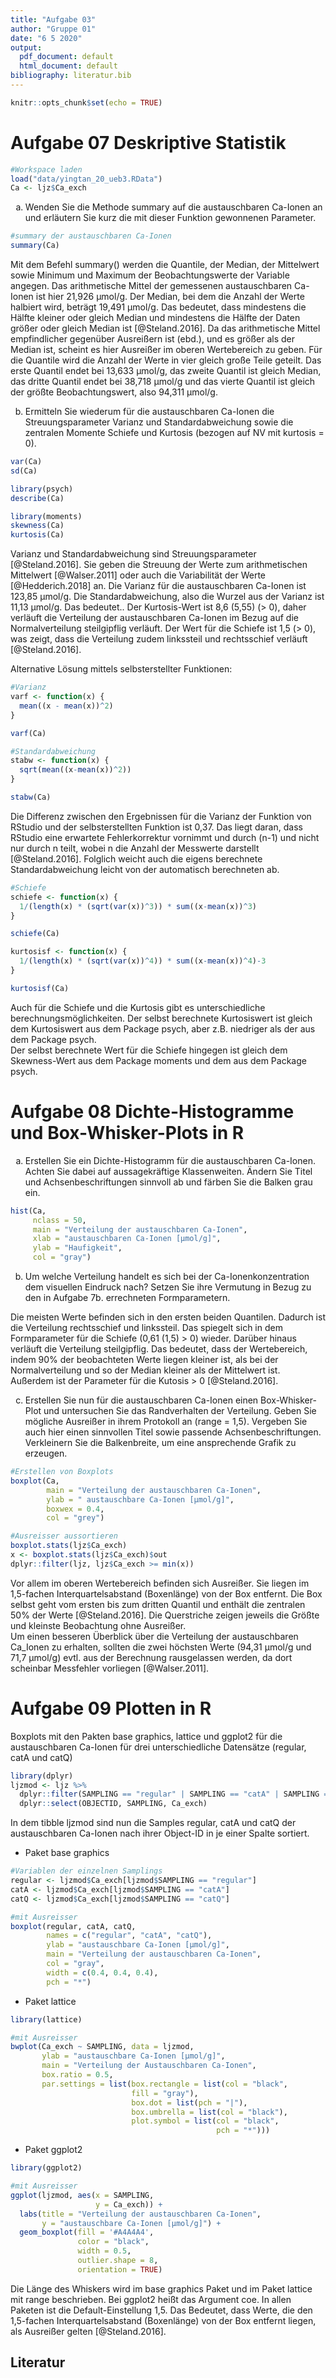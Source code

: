 ---
title: "Aufgabe 03"
author: "Gruppe 01"
date: "6 5 2020"
output:
  pdf_document: default
  html_document: default
bibliography: literatur.bib
---

```{r setup, include=FALSE}
knitr::opts_chunk$set(echo = TRUE)
```

# Aufgabe 07 Deskriptive Statistik

```{r}
#Workspace laden
load("data/yingtan_20_ueb3.RData")
Ca <- ljz$Ca_exch
```
a) Wenden Sie die Methode summary auf die austauschbaren Ca-Ionen an
und erläutern Sie kurz die mit dieser Funktion gewonnenen Parameter.
```{r Aufgabe 07a}
#summary der austauschbaren Ca-Ionen
summary(Ca)
```
Mit dem Befehl summary() werden die Quantile, der Median, der Mittelwert sowie Minimum und Maximum der Beobachtungswerte der Variable angegen. 
Das arithmetische Mittel der gemessenen austauschbaren Ca-Ionen ist hier 21,926 µmol/g. Der Median, bei dem die Anzahl der Werte halbiert wird, beträgt 19,491 µmol/g. Das bedeutet, dass mindestens die Hälfte kleiner oder gleich Median und mindestens die Hälfte der Daten größer oder gleich Median ist [@Steland.2016].
Da das arithmetische Mittel empfindlicher gegenüber Ausreißern ist (ebd.), und es größer als der Median ist, scheint es hier Ausreißer im oberen Wertebereich zu geben.
Für die Quantile wird die Anzahl der Werte in vier gleich große Teile geteilt. Das erste Quantil endet bei 13,633 µmol/g, das zweite Quantil ist gleich Median, das dritte Quantil endet bei 38,718 µmol/g und das vierte Quantil ist gleich der größte Beobachtungswert, also 94,311 µmol/g.

b) Ermitteln Sie wiederum für die austauschbaren Ca-Ionen die Streuungsparameter Varianz und Standardabweichung sowie die zentralen Momente Schiefe und Kurtosis (bezogen auf NV mit kurtosis = 0).
```{r Aufgabe 07b}
var(Ca)
sd(Ca)

library(psych)
describe(Ca)

library(moments)
skewness(Ca)
kurtosis(Ca)
```
Varianz und Standardabweichung sind Streuungsparameter [@Steland.2016]. Sie geben die Streuung der Werte zum arithmetischen Mittelwert [@Walser.2011] oder auch die Variabilität der Werte [@Hedderich.2018] an. Die Varianz für die austauschbaren Ca-Ionen ist 123,85 µmol/g. Die Standardabweichung, also die Wurzel aus der Varianz ist 11,13 µmol/g. Das bedeutet..
Der Kurtosis-Wert ist 8,6 (5,55) (> 0), daher verläuft die Verteilung der austauschbaren Ca-Ionen im Bezug auf die Normalverteilung steilgipflig verläuft.
Der Wert für die Schiefe ist 1,5 (> 0), was zeigt, dass die Verteilung zudem linkssteil und rechtsschief verläuft [@Steland.2016].

Alternative Lösung mittels selbsterstellter Funktionen:
```{r Aufgabe 07 Alternative var, stabw}
#Varianz
varf <- function(x) {
  mean((x - mean(x))^2)
}

varf(Ca)

#Standardabweichung
stabw <- function(x) {
  sqrt(mean((x-mean(x))^2))
}

stabw(Ca)
```
Die Differenz zwischen den Ergebnissen für die Varianz der Funktion von RStudio und der selbsterstellten Funktion ist 0,37. Das liegt daran, dass RStudio eine erwartete Fehlerkorrektur vornimmt und durch (n-1) und nicht nur durch n teilt, wobei n die Anzahl der Messwerte darstellt [@Steland.2016]. Folglich weicht auch die eigens berechnete Standardabweichung leicht von der automatisch berechneten ab.
```{r Aufgabe 09 Alternative Schiefe und Kurtosis}
#Schiefe
schiefe <- function(x) {
  1/(length(x) * (sqrt(var(x))^3)) * sum((x-mean(x))^3)
}

schiefe(Ca)

kurtosisf <- function(x) {
  1/(length(x) * (sqrt(var(x))^4)) * sum((x-mean(x))^4)-3
}

kurtosisf(Ca)
```
Auch für die Schiefe und die Kurtosis gibt es unterschiedliche berechnungsmöglichkeiten. Der selbst berechnete Kurtosiswert ist gleich dem Kurtosiswert aus dem Package psych, aber z.B. niedriger als der aus dem Package psych. \
Der selbst berechnete Wert für die Schiefe hingegen ist gleich dem Skewness-Wert aus dem Package moments und dem aus dem Package psych.

# Aufgabe 08 Dichte-Histogramme und Box-Whisker-Plots in R

a) Erstellen Sie ein Dichte-Histogramm für die austauschbaren Ca-Ionen. Achten Sie dabei auf aussagekräftige Klassenweiten. Ändern Sie Titel und Achsenbeschriftungen sinnvoll ab und färben Sie die Balken grau ein.
```{r Aufgabe 08a}
hist(Ca,
     nclass = 50,
     main = "Verteilung der austauschbaren Ca-Ionen",
     xlab = "austauschbaren Ca-Ionen [µmol/g]",
     ylab = "Haufigkeit",
     col = "gray")
```
b) Um welche Verteilung handelt es sich bei der Ca-Ionenkonzentration dem visuellen Eindruck nach? Setzen Sie ihre Vermutung in Bezug zu den in Aufgabe 7b. errechneten Formparametern.

Die meisten Werte befinden sich in den ersten beiden Quantilen. Dadurch ist die Verteilung rechtsschief und linkssteil. Das spiegelt sich in dem Formparameter für die Schiefe (0,61 (1,5) > 0) wieder. Darüber hinaus verläuft die Verteilung steilgipflig. Das bedeutet, dass der Wertebereich, indem 90% der beobachteten Werte liegen kleiner ist, als bei der Normalverteilung und so der Median kleiner als der Mittelwert ist. Außerdem ist der Parameter für die Kutosis > 0 [@Steland.2016].

c) Erstellen Sie nun für die austauschbaren Ca-Ionen einen Box-Whisker-Plot und untersuchen Sie das Randverhalten der Verteilung. Geben Sie mögliche Ausreißer in ihrem Protokoll an (range = 1,5). Vergeben Sie auch hier einen sinnvollen Titel sowie passende Achsenbeschriftungen. Verkleinern Sie die Balkenbreite, um eine ansprechende Grafik zu erzeugen.
```{r Aufgabe 07c}
#Erstellen von Boxplots
boxplot(Ca,
        main = "Verteilung der austauschbaren Ca-Ionen",
        ylab = " austauschbare Ca-Ionen [µmol/g]",
        boxwex = 0.4,
        col = "grey")

#Ausreisser aussortieren
boxplot.stats(ljz$Ca_exch)
x <- boxplot.stats(ljz$Ca_exch)$out
dplyr::filter(ljz, ljz$Ca_exch >= min(x))
```
Vor allem im oberen Wertebereich befinden sich Ausreißer. Sie liegen im 1,5-fachen Interquartelsabstand (Boxenlänge) von der Box entfernt. Die Box selbst geht vom ersten bis zum dritten Quantil und enthält die zentralen 50% der Werte [@Steland.2016]. Die Querstriche zeigen jeweils die Größte und kleinste Beobachtung ohne Ausreißer. \
Um einen besseren Überblick über die Verteilung der austauschbaren Ca_Ionen zu erhalten, sollten die zwei höchsten Werte (94,31 µmol/g und 71,7 µmol/g) evtl. aus der Berechnung rausgelassen werden, da dort scheinbar Messfehler vorliegen [@Walser.2011].

# Aufgabe 09 Plotten in R
Boxplots mit den Pakten base graphics, lattice und ggplot2 für die austauschbaren Ca-Ionen für drei unterschiedliche Datensätze (regular, catA und catQ)

```{r Aufgabe 09 Datensatz vorbereiten}
library(dplyr)
ljzmod <- ljz %>%
  dplyr::filter(SAMPLING == "regular" | SAMPLING == "catA" | SAMPLING == "catQ") %>%
  dplyr::select(OBJECTID, SAMPLING, Ca_exch)
```
In dem tibble ljzmod sind nun die Samples regular, catA und catQ der austauschbaren Ca-Ionen nach ihrer Object-ID in je einer Spalte sortiert.

- Paket base graphics
```{r Aufgabe 09 Boxplot base graphics}
#Variablen der einzelnen Samplings
regular <- ljzmod$Ca_exch[ljzmod$SAMPLING == "regular"]
catA <- ljzmod$Ca_exch[ljzmod$SAMPLING == "catA"]
catQ <- ljzmod$Ca_exch[ljzmod$SAMPLING == "catQ"]

#mit Ausreisser
boxplot(regular, catA, catQ,
        names = c("regular", "catA", "catQ"),
        ylab = "austauschbare Ca-Ionen [µmol/g]",
        main = "Verteilung der austauschbaren Ca-Ionen",
        col = "gray",
        width = c(0.4, 0.4, 0.4),
        pch = "*")
```

- Paket lattice
```{r Aufgabe 09 Boxplot lattice}
library(lattice)

#mit Ausreisser
bwplot(Ca_exch ~ SAMPLING, data = ljzmod,
       ylab = "austauschbare Ca-Ionen [µmol/g]",
       main = "Verteilung der Austauschbaren Ca-Ionen",
       box.ratio = 0.5,
       par.settings = list(box.rectangle = list(col = "black",
                           fill = "gray"),
                           box.dot = list(pch = "|"),
                           box.umbrella = list(col = "black"),
                           plot.symbol = list(col = "black",
                                              pch = "*")))
```
- Paket ggplot2
```{r Aufgabe 09 ggplot2}
library(ggplot2)

#mit Ausreisser
ggplot(ljzmod, aes(x = SAMPLING,
                   y = Ca_exch)) +
  labs(title = "Verteilung der austauschbaren Ca-Ionen",
       y = "austauschbare Ca-Ionen [µmol/g]") +
  geom_boxplot(fill = '#A4A4A4',
               color = "black",
               width = 0.5,
               outlier.shape = 8,
               orientation = TRUE) 
```
Die Länge des Whiskers wird im base graphics Paket und im Paket lattice mit range beschrieben. Bei ggplot2 heißt das Argument coe. In allen Paketen ist die Default-Einstellung 1,5. Das Bedeutet, dass Werte, die den 1,5-fachen Interquartelsabstand (Boxenlänge) von der Box entfernt liegen, als Ausreißer gelten [@Steland.2016].

## Literatur